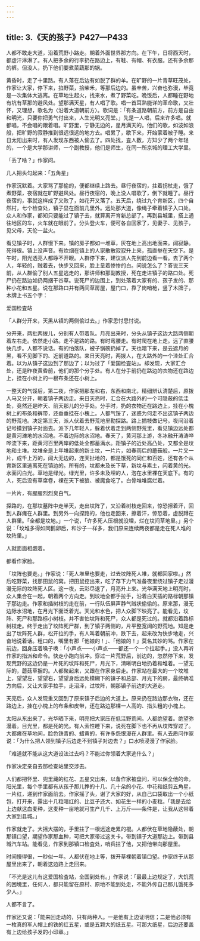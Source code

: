 ```yaml
---
---
---
```

title: 3.《天的孩子》P427—P433
---





人都不敢走大道，沿着荒野小路走。朝着外面世界那方向。在下午，日将西天时，都虚汗淋淋了。有人把多余的行李扔在路边上，有鞋、有帽、有衣服。还有多余那的裤。但没人，扔下他们要煮菜蔬那的锅。

黄昏时，走了十里路。有人落在后边有如脱了群的羊。在旷野的一片青草旺茂处，作家让大家，停下来，掐野菜，拾柴禾，等那后边的。虽辛苦，兴奋也弥漫，毕竟是一次集体大逃离。在草地生起火，找来水，煮了野菜吃。晚饭后，人都睡在野地有坑有草那的避风处。望那满天星，有人唱了歌。唱一首耳熟能详的革命歌，又壮怀，又理想，歌名为〈沿着大道朝前方〉。歌词是：「有条道路朝前方，前方是自由和明光，只要你把勇气付出来，人生光明又亮堂。」先是一人唱，后来许多唱。就都唱，不会唱的跟着唱。旷野里，宁静无边的，星月满天的。他们的歌，如波如浪般，把旷野的寂静推到很远很远的地方去。唱累了，歇下来，开始蒙着被子睡。来日太阳出来时，有人发现东西被人偷去了。四处找，査人数，方知少了两个年轻的，一个是大学那讲师，一个副教授，他们是师生，在同一所京城的理工大学里。

「丢了啥？」作家问。

几人把头勾起来：「五角星」

作家沉默着。大家骂了那偷的，便都继续上路去。昼行夜宿的，拄着拐杖走，饿了煮野菜，夜宿就在旷野避风处。昼行夜宿的，晚上没人唱歌了，倒下就睡了。昼行夜宿的，事就这样成了又败了，如花开又落了。五天后，绕过九个育新区，四个自然村，七个检查处，镇子显在面前几里外。远处那大道，像绳子牵着镇子入口处。众人和作家，都知只要能过了镇子去，就算离开育新总部了。再到县城里，搭上通往地区的车，火车就在眼前了。分头登火车，便可各自回家了，见妻子、见孩子，见父母，天伦一盆火。

看见镇子时，人群慢下来。镇的房子都如一堆草，灰在地上高出地面来。阔寂静。死得很。镇上没声音。有炊烟在镇上的人家散散寂寂升上来，孤直举在天空下。是午时，阳光透亮人都睁不开眼。人群停下来，建议派人先到前边看一看。去了两个人，年轻的，贼着去，快步又回来，脸上呈着惨惨的白。问说怎么了？答说三天前，从人群偷了别人五星逃走的，那讲师和那副教授，死在走进镇子的路口处。死尸扔在路边如扔两捆干谷草。说死尸的边围上，到处落着大家有的、孩子发的、那种小花和五星。说在那路口并有两间草房屋，屋门口，靠了岗哨枪，竖了木牌子，木牌上书五个字：

爱国检査站

「人群分开来，天黑从镇的两侧偷过去。」作家思忖思忖说。

分开来，两批两拨儿，分别有人带着队。月亮出来时，分头从镇子这边大路两侧朝着左右走。依然走小路。走不是路的路。有时弯腰走。有时爬在地上走。远了直腰快几步。人都不说话。有的怕落队，被子锅碗扔掉了。天也暗下来，是云遮月的黑，看不见脚下的、近前道路的。来日天亮时，两拨人，在大路外的一个洼处汇合着。以为从镇子这边到了那边了；以为过了「爱国检査站」。却发现，大家汇合处，还是昨夜黄昏前，他们的那个分手处。有人在分手前扔在路边的衣物还在路边上，挂在小树上的一根布条还在小树上。

一整天的气馁后，第二夜，作家把那左和右，东西和南北，精细辨认清楚后，原拨人马又分开，朝着镇子两边走。来日天亮时，汇合在大路外的一个可隐蔽的低洼处，竟然还是昨天、前天那儿的分手处。分手时，扔的衣物还在路边上，挂在小槐树上的布条和裤带，还垂垂挂在小槐上。人都气馁了，迷惑为何走不出这镇子两边的野荒地。决定第三天，派人伏着去野荒地里勘探路。路上插枝做记号。夜间沿着记号摸到镇子对面去。派下几年轻人，躲着伏着走到两侧野荒里，看见镇边远处都是黄河滩地的水沼地。不着边际的水沼地。春天了，黄河那上游，冬冰融开涛涛哗哗流下来，距黄河百里两岸的低处全都蓄满水。距镇子的近处高凸处，又都全是坟地和土堆。坟堆全是上年堆起来的新土坟，一片片，如春雨后的蘑菇般。一片又一片，成千上万的，阔大无边的，连天扯地的，都是饿死的同仁和百姓，还有各个从育新区里逃离死在镇边的。所有的，坟都未及长下草，新坟与素土，闪着黄的光。水面闪白光。草地是绿光。绿光里，许多未及埋的人，泡在水里裸在天底下。有的人，死后没有草席卷，裸在天下被狼、被魔食吃了。白骨堆堆腐烂着。

一片片，有腥腥烈烈臭白气。

探路的，在那坟墓阵中走半天，走出坟阵了，又沿着树枝走回来，惊恐擦着汗，回到人群瘫在人群里。到另外一向探路的，他也走回来，擦着汗，惊恐着，虚脱蹲在人群里。「全都是坟地。」一个说，「许多死人压根就没埋，烂在坟间草地里。」另个说：「坟堆多得如同鹅卵后，和沙子一样多，我们原来连续两夜都是走在死人堆的坟阵里。」

人就面面相觑着。

都看作家脸。

「坟阵也要走。」作家说：「死人堆里也要走，过去坟阵死人堆，就都回家啦。」然后吃野菜，找那田鼠的窝。把田鼠挖出来，吃了存下力气准备夜里绕过镇子走过漫漫无际的坟阵死人区。这一夜，云彩尽退了，月亮升上来。光华满天地上明亮时，众人集合在一起，朝着两个方向走。到坟地全都手拉手，沿着白天插的路标朝那镇子那边走。作家和插树枝的走在前，一行队伍屏声静气贼状偷偷的。原来那，漫无边际水沼地，在月光下面泛着光。天光和水色，把人众脚下映亮了。能看见，坟阵、死尸和那路标小树枝。并不害怕坟阵和死尸，众人都是死过的。就都沿着路标树枝走。终于走出了坟阵死尸群，到了镇子两侧的，片平整宽阔的野荒地。知是走出了坟阵死人群，松开拉的手，有人叫着朝前冲，跌下去，起来改为快步地走，兴奋地说着话。粗口的，嘴里有那「他娘的！」、「他娘的！」莫名其妙的骂。作家在前边，回身压着嗓子唤：「小声点——小声点——都还一个一个拉起手。」没人再听作家的指派和命令。快走小跑向前冲。穿过一片荒野后，前边的，忽然停下来，发现荒野的这边仍是一片死的坟阵和死尸，月光下，清晰明白地扔着和堆着。一望无际的，蘑菇草捆的。人都聚起来，又跟在作家身后走。作家站在最大的一个坟堆上，望望左，望望右，望望身后远处模糊下的镇子和总部、月光下的房，最终确准方向后，又让大家手拉手，走沼泽，过坟阵，朝那镇子前边的大道走。

天亮后，众人发现重又回到了原来镇子后边的大道上。原来扔在路边那衣物，还在路边上，挂在小槐上的布条和皮带，还在路边那棵一人高的、指头粗的小槐上。

太阳从东出来了，光华晒下来，明亮把大家压在低洼野荒间。人都绝望着。绝望弥漫着。目光里，都是死的光。有人索性睡下来，说死在脚下也不再从坟阵穿过了。大都瘫在草地间，脸色铁青的、蜡黄的，有许多怨恨漫在人群里。有人去质问作家说：「为什么把人领到镇子后边走不到镇子对边去？」口水喷浸漫了作家脸。

「难道就不能从这大道设法过去吗？不能过你领着大家逃什么？」

作家决定亲自去那检查站里交涉去。

人们都把怀里、兜里藏的红花、五星交出来，以备作家被盘问，可以保全他的命。阳光里，每个手里都有从孩子那儿挣的十几、几十朵的小花、中花和纸剪五角星，一片红，递到作家面前去。作家摇了头，谢了大家的好，从自己口袋取出一个小纸包，打开来，露出十几粒暗红的、比豆子还大、如花生一样的小麦粒。「我是去给上边献这血麦种，这麦种一亩地就可生产几千、上万斤——条件是，让我从这带着大家到县城。」

作家就走了。大摇大摆的，手里拄了一根远途走累的棍。人都伏在草地隐蔽处，朝那镇口望，期望作家那血种，可把大家带过这关卡。带到镇子大道那边上。带到县城汽车站。能看见，作家到那镇口检査处，哨兵拦了他，又把他带向那屋里。

时间慢得很，一秒似一年。人都伏在地上等，拨开草棵朝着镇口望。作家终于从那屋里出来了，朝着这边路上走回来。

「不光是这儿有这爱国检査站，全国到处有。」作家说：「最最上边规定了，大饥荒的困境里，任何人，都只能留在原村、原地不能到处走，不能外传自己那儿饿死多少人。」

人都不言了。

作家还又说：「能来回走动的，只有两种人。一是他有上边证明信；二是他必须有一枚真的军人帽上的铁的红五星，或是五颗大的纸五星。可那大纸星，后边还要盖有上边给孩子发的小印章。」